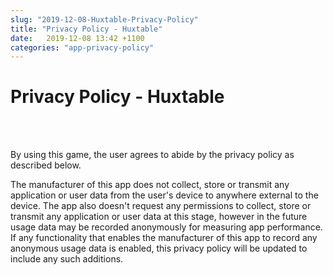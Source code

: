 ```yaml
---
slug: "2019-12-08-Huxtable-Privacy-Policy"
title: "Privacy Policy - Huxtable"
date:   2019-12-08 13:42 +1100
categories: "app-privacy-policy"
---
```

# Privacy Policy - Huxtable
<br/>
<br/>

By using  this game, the user agrees to abide by the privacy policy as described below.

The manufacturer of this app does not collect, store or transmit any application or user data from the user's device to anywhere external to the device. The app also doesn't request any permissions to collect, store or transmit any application or user data at this stage, however in the future usage data may be recorded anonymously for measuring app performance. If any functionality that enables the manufacturer of this app to record any anonymous usage data is enabled, this privacy policy will be updated to include any such additions.